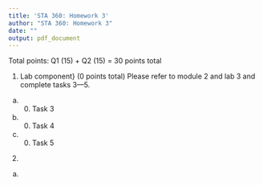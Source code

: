 ```yaml
---
title: 'STA 360: Homework 3'
author: "STA 360: Homework 3"
date: ""
output: pdf_document
---
```


Total points: Q1 (15) + Q2 (15)  = 30 points total

1. Lab component} 
  (0 points total) Please refer to module 2 and lab 3 and complete tasks 3---5. \textbf{This will not be graded as the entire solution is already posted. You will still be responsible for this material on the exam.}

  a. (0) Task 3
  b. (0) Task 4
  c. (0) Task 5
  
2. 

  a. 

